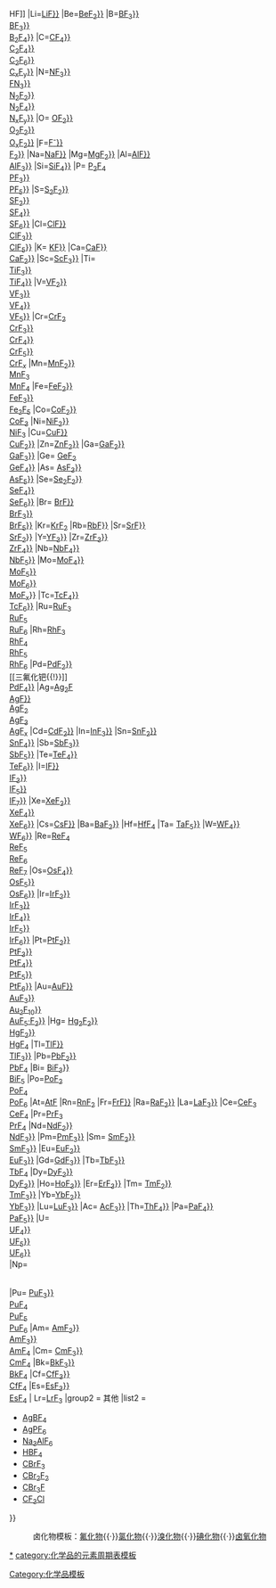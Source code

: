 {{周期表框架|[[氟化物]]|氟化物
|H=[[氟化氢{{!}}HF]]
|Li=[[氟化锂{{!}}{{nowrap|LiF}}]]
|Be=[[氟化铍{{!}}{{nowrap|BeF<sub>2</sub>}}]]
|B=[[一氟化硼{{!}}{{nowrap|BF<sub>3</sub>}}]]</br>[[三氟化硼{{!}}{{nowrap|BF<sub>3</sub>}}]]</br>[[四氟化二硼{{!}}{{nowrap|B<sub>2</sub>F<sub>4</sub>}}]]
|C=[[四氟化碳{{!}}{{nowrap|CF<sub>4</sub>}}]]<BR>[[四氟乙烯{{!}}{{nowrap|C<sub>2</sub>F<sub>4</sub>}}]]<BR>[[六氟乙烷{{!}}{{nowrap|C<sub>2</sub>F<sub>6</sub>}}]]<BR>[[碳氟化合物{{!}}{{nowrap|C<sub>x</sub>F<sub>y</sub>}}]]
|N=[[三氟化氮{{!}}{{nowrap|NF<sub>3</sub>}}]]<BR>[[叠氮化氟{{!}}{{nowrap|FN<sub>3</sub>}}]]<BR>[[二氟化二氮{{!}}{{nowrap|N<sub>2</sub>F<sub>2</sub>}}]]<BR>[[四氟化二氮{{!}}{{nowrap|N<sub>2</sub>F<sub>4</sub>}}]]<BR>[[氮的氟化物{{!}}{{nowrap|N<sub>x</sub>F<sub>y</sub>}}]]
|O= [[二氟化氧{{!}}{{nowrap|OF<sub>2</sub>}}]]</br>[[二氟化二氧{{!}}{{nowrap|O<sub>2</sub>F<sub>2</sub>}}]]<BR>[[氧的氟化物{{!}}{{nowrap|O<sub>x</sub>F<sub>2</sub>}}]]
|F=[[氟化物{{!}}{{nowrap|F<sup>-</sup>}}]]<br />[[氟气{{!}}{{nowrap|F<sub>2</sub>}}]]
|Na=[[氟化钠{{!}}{{nowrap|NaF}}]]
|Mg=[[氟化镁{{!}}{{nowrap|MgF<sub>2</sub>}}]]
|Al=[[一氟化铝{{!}}{{nowrap|AlF}}]]</br>[[氟化铝{{!}}{{nowrap|AlF<sub>3</sub>}}]]
|Si=[[四氟化硅{{!}}{{nowrap|SiF<sub>4</sub>}}]]
|P= [[四氟化二磷|P<sub>2</sub>F<sub>4</sub>]]<BR>[[三氟化磷{{!}}{{nowrap|PF<sub>3</sub>}}]]<br />[[五氟化磷{{!}}{{nowrap|PF<sub>5</sub>}}]]
|S=[[二氟化二硫{{!}}{{nowrap|S<sub>2</sub>F<sub>2</sub>}}]]<BR>[[二氟化硫{{!}}{{nowrap|SF<sub>2</sub>}}]]</br>[[四氟化硫{{!}}{{nowrap|SF<sub>4</sub>}}]]<BR>[[六氟化硫{{!}}{{nowrap|SF<sub>6</sub>}}]]
|Cl=[[一氟化氯{{!}}{{nowrap|ClF}}]]<BR>[[三氟化氯{{!}}{{nowrap|ClF<sub>3</sub>}}]]<BR>[[五氟化氯{{!}}{{nowrap|ClF<sub>5</sub>}}]]
|K= [[氟化钾{{!}}{{nowrap|KF}}]]
|Ca=[[一氟化鈣{{!}}{{nowrap|CaF}}]]</br>[[氟化鈣{{!}}{{nowrap|CaF<sub>2</sub>}}]]
|Sc=[[氟化钪{{!}}{{nowrap|ScF<sub>3</sub>}}]]
|Ti={{link-ru|二氟化钛|Фторид_титана(II)|TiF<sub>2</sub>}}<br />[[三氟化钛{{!}}{{nowrap|TiF<sub>3</sub>}}]]<br />[[四氟化钛{{!}}{{nowrap|TiF<sub>4</sub>}}]]
|V=[[二氟化钒{{!}}{{nowrap|VF<sub>2</sub>}}]]<br />[[三氟化钒{{!}}{{nowrap|VF<sub>3</sub>}}]]<br />[[四氟化钒{{!}}{{nowrap|VF<sub>4</sub>}}]]<br />[[五氟化钒{{!}}{{nowrap|VF<sub>5</sub>}}]]
|Cr=[[二氟化铬|CrF<sub>2</sub>]]<BR>[[三氟化铬{{!}}{{nowrap|CrF<sub>3</sub>}}]]<BR>[[四氟化铬{{!}}{{nowrap|CrF<sub>4</sub>}}]]<BR>[[五氟化铬{{!}}{{nowrap|CrF<sub>5</sub>}}]]<BR>[[氟化铬|CrF''<sub>x</sub>'']]
|Mn=[[氟化锰{{!}}{{nowrap|MnF<sub>2</sub>}}]]<BR>[[三氟化锰|MnF<sub>3</sub>]]<BR>[[四氟化锰|MnF<sub>4</sub>]]
|Fe=[[氟化亚铁{{!}}{{nowrap|FeF<sub>2</sub>}}]]<br />[[氟化铁{{!}}{{nowrap|FeF<sub>3</sub>}}]]<br>[[五氟化二铁|Fe<sub>2</sub>F<sub>5</sub>]]
|Co=[[氟化钴{{!}}{{nowrap|CoF<sub>2</sub>}}]]<BR>[[三氟化钴|CoF<sub>3</sub>]]
|Ni=[[氟化镍{{!}}{{nowrap|NiF<sub>2</sub>}}]]<BR>[[三氟化镍|NiF<sub>3</sub>]]
|Cu=[[氟化亚铜{{!}}{{nowrap|CuF}}]]<br />[[氟化铜{{!}}{{nowrap|CuF<sub>2</sub>}}]]
|Zn=[[氟化锌{{!}}{{nowrap|ZnF<sub>2</sub>}}]]
|Ga=[[二氟化镓{{!}}{{nowrap|GaF<sub>2</sub>}}]]</br>[[氟化镓{{!}}{{nowrap|GaF<sub>3</sub>}}]]
|Ge= [[二氟化锗|GeF<sub>2</sub>]]<BR>[[四氟化锗{{!}}{{nowrap|GeF<sub>4</sub>}}]]
|As= [[三氟化砷{{!}}{{nowrap|AsF<sub>3</sub>}}]]<br />[[五氟化砷{{!}}{{nowrap|AsF<sub>5</sub>}}]]
|Se=[[二氟化二硒{{!}}{{nowrap|Se<sub>2</sub>F<sub>2</sub>}}]]<BR>[[四氟化硒{{!}}{{nowrap|SeF<sub>4</sub>}}]]<BR>[[六氟化硒{{!}}{{nowrap|SeF<sub>6</sub>}}]]
|Br= [[一氟化溴{{!}}{{nowrap|BrF}}]]<BR>[[三氟化溴{{!}}{{nowrap|BrF<sub>3</sub>}}]]<BR>[[五氟化溴{{!}}{{nowrap|BrF<sub>5</sub>}}]]
|Kr=[[二氟化氪|KrF<sub>2</sub>]]
|Rb=[[氟化铷{{!}}{{nowrap|RbF}}]]
|Sr=[[一氟化锶{{!}}{{nowrap|SrF}}]]</br>[[氟化锶{{!}}{{nowrap|SrF<sub>2</sub>}}]]
|Y=[[氟化钇{{!}}{{nowrap|YF<sub>3</sub>}}]]
|Zr=[[三氟化锆{{!}}{{nowrap|ZrF<sub>3</sub>}}]]</br>[[四氟化锆{{!}}{{nowrap|ZrF<sub>4</sub>}}]]
|Nb=[[四氟化铌{{!}}{{nowrap|NbF<sub>4</sub>}}]]</br>[[五氟化铌{{!}}{{nowrap|NbF<sub>5</sub>}}]]
|Mo=[[四氟化钼{{!}}{{nowrap|MoF<sub>4</sub>}}]]</br>[[五氟化钼{{!}}{{nowrap|MoF<sub>5</sub>}}]]</br>[[六氟化钼{{!}}{{nowrap|MoF<sub>6</sub>}}]]</br>[[氟化钼{{!}}{{nowrap|MoF<sub>x</sub>}}]] 
|Tc=[[四氟化锝{{!}}{{nowrap|TcF<sub>4</sub>}}]]</br>[[六氟化锝{{!}}{{nowrap|TcF<sub>6</sub>}}]]
|Ru=[[三氟化钌|RuF<sub>3</sub>]]<br>[[五氟化钌|RuF<sub>5</sub>]]<br>[[六氟化钌|RuF<sub>6</sub>]]
|Rh=[[三氟化铑|RhF<sub>3</sub>]]<br>[[四氟化铑|RhF<sub>4</sub>]]<br>[[五氟化铑|RhF<sub>5</sub>]]<br>[[六氟化铑|RhF<sub>6</sub>]]
|Pd=[[二氟化钯{{!}}{{nowrap|PdF<sub>2</sub>}}]]</br>[[三氟化钯{{!}}{{nowrap|Pd[PdF<sub>6</sub>]}}]]</br>[[四氟化钯{{!}}{{nowrap|PdF<sub>4</sub>}}]]
|Ag=[[氟化亚银|Ag<sub>2</sub>F]]<BR>[[氟化银{{!}}{{nowrap|AgF}}]]<BR>[[二氟化银|AgF<sub>2</sub>]]<BR>[[三氟化银|AgF<sub>3</sub>]]<br>[[氟化银 (消歧义)|AgF<sub>x</sub>]]
|Cd=[[氟化镉{{!}}{{nowrap|CdF<sub>2</sub>}}]]
|In=[[氟化铟{{!}}{{nowrap|InF<sub>3</sub>}}]]
|Sn=[[氟化亚锡{{!}}{{nowrap|SnF<sub>2</sub>}}]]<br />[[四氟化锡{{!}}{{nowrap|SnF<sub>4</sub>}}]]
|Sb=[[三氟化锑{{!}}{{nowrap|SbF<sub>3</sub>}}]]<br />[[五氟化锑{{!}}{{nowrap|SbF<sub>5</sub>}}]]
|Te=[[四氟化碲{{!}}{{nowrap|TeF<sub>4</sub>}}]]<br />[[六氟化碲{{!}}{{nowrap|TeF<sub>6</sub>}}]]
|I=[[一氟化碘{{!}}{{nowrap|IF}}]]<br />[[三氟化碘{{!}}{{nowrap|IF<sub>3</sub>}}]]</br>[[五氟化碘{{!}}{{nowrap|IF<sub>5</sub>}}]]<br />[[七氟化碘{{!}}{{nowrap|IF<sub>7</sub>}}]]
|Xe=[[二氟化氙{{!}}{{nowrap|XeF<sub>2</sub>}}]]<br />[[四氟化氙{{!}}{{nowrap|XeF<sub>4</sub>}}]]<br />[[六氟化氙{{!}}{{nowrap|XeF<sub>6</sub>}}]]
|Cs=[[氟化铯{{!}}{{nowrap|CsF}}]]
|Ba=[[氟化钡{{!}}{{nowrap|BaF<sub>2</sub>}}]]
|Hf=[[四氟化铪|HfF<sub>4</sub>]]
|Ta= [[五氟化钽{{!}}{{nowrap|TaF<sub>5</sub>}}]]
|W=[[四氟化钨{{!}}{{nowrap|WF<sub>4</sub>}}]]</br>[[六氟化钨{{!}}{{nowrap|WF<sub>6</sub>}}]]
|Re=[[四氟化铼|ReF<sub>4</sub>]]<BR>[[五氟化铼|ReF<sub>5</sub>]]<BR>[[六氟化铼|ReF<sub>6</sub>]]<BR>[[七氟化铼|ReF<sub>7</sub>]]
|Os=[[四氟化锇{{!}}{{nowrap|OsF<sub>4</sub>}}]]<br>[[五氟化锇{{!}}{{nowrap|OsF<sub>5</sub>}}]]<br>[[六氟化锇{{!}}{{nowrap|OsF<sub>6</sub>}}]]
|Ir=[[二氟化铱{{!}}{{nowrap|IrF<sub>2</sub>}}]]<br />[[三氟化铱{{!}}{{nowrap|IrF<sub>3</sub>}}]]<br />[[四氟化铱{{!}}{{nowrap|IrF<sub>4</sub>}}]]<br />[[五氟化铱{{!}}{{nowrap|IrF<sub>5</sub>}}]]<br />[[六氟化铱{{!}}{{nowrap|IrF<sub>6</sub>}}]]
|Pt=[[二氟化铂{{!}}{{nowrap|PtF<sub>2</sub>}}]]<br />[[三氟化铂{{!}}{{nowrap|PtF<sub>3</sub>}}]]<br />[[四氟化铂{{!}}{{nowrap|PtF<sub>4</sub>}}]]<br />[[五氟化铂{{!}}{{nowrap|PtF<sub>5</sub>}}]]<br />[[六氟化铂{{!}}{{nowrap|PtF<sub>6</sub>}}]]
|Au=[[一氟化金{{!}}{{nowrap|AuF}}]]</br>[[三氟化金{{!}}{{nowrap|AuF<sub>3</sub>}}]]</br>[[五氟化金{{!}}{{nowrap|Au<sub>2</sub>F<sub>10</sub>}}]]</br>[[七氟化金{{!}}{{nowrap|AuF<sub>5</sub>·F<sub>2</sub>}}]]
|Hg= [[氟化亚汞{{!}}{{nowrap|Hg<sub>2</sub>F<sub>2</sub>}}]]<br />[[氟化汞{{!}}{{nowrap|HgF<sub>2</sub>}}]]<BR>[[四氟化汞|HgF<sub>4</sub>]]
|Tl=[[氟化亚铊{{!}}{{nowrap|TlF}}]]<br />[[氟化铊{{!}}{{nowrap|TlF<sub>3</sub>}}]]
|Pb=[[氟化铅{{!}}{{nowrap|PbF<sub>2</sub>}}]]</br>[[四氟化铅|PbF<sub>4</sub>]]
|Bi= [[三氟化铋{{!}}{{nowrap|BiF<sub>3</sub>}}]]<BR>[[五氟化铋|BiF<sub>5</sub>]]
|Po=[[二氟化钋|PoF<sub>2</sub>]]</br>[[四氟化钋|PoF<sub>4</sub>]]</br>[[六氟化钋|PoF<sub>6</sub>]]
|At=[[一氟化砹|AtF]]
|Rn=[[二氟化氡|RnF<sub>2</sub>]]
|Fr=[[氟化钫{{!}}{{nowrap|FrF}}]]
|Ra=[[氟化镭{{!}}{{nowrap|RaF<sub>2</sub>}}]]
|La=[[氟化镧{{!}}{{nowrap|LaF<sub>3</sub>}}]]
|Ce=[[三氟化铈|CeF<sub>3</sub>]]<BR>[[四氟化铈|CeF<sub>4</sub>]]
|Pr=[[三氟化镨|PrF<sub>3</sub>]]<BR>[[四氟化镨|PrF<sub>4</sub>]]
|Nd=[[二氟化钕{{!}}{{nowrap|NdF<sub>2</sub>}}]]</br>[[氟化钕{{!}}{{nowrap|NdF<sub>3</sub>}}]]
|Pm=[[三氟化钷{{!}}{{nowrap|PmF<sub>3</sub>}}]]
|Sm= [[氟化亚钐{{!}}{{nowrap|SmF<sub>2</sub>}}]]<br />[[氟化钐{{!}}{{nowrap|SmF<sub>3</sub>}}]]
|Eu=[[氟化亚铕{{!}}{{nowrap|EuF<sub>2</sub>}}]]<br />[[氟化铕{{!}}{{nowrap|EuF<sub>3</sub>}}]]
|Gd=[[氟化钆{{!}}{{nowrap|GdF<sub>3</sub>}}]]
|Tb=[[氟化铽{{!}}{{nowrap|TbF<sub>3</sub>}}]]<BR>[[四氟化铽|TbF<sub>4</sub>]]
|Dy=[[二氟化镝{{!}}{{nowrap|DyF<sub>2</sub>}}]]</br>[[氟化镝{{!}}{{nowrap|DyF<sub>3</sub>}}]]
|Ho=[[氟化钬{{!}}{{nowrap|HoF<sub>3</sub>}}]]
|Er=[[氟化铒{{!}}{{nowrap|ErF<sub>3</sub>}}]]
|Tm= [[氟化亚铥{{!}}{{nowrap|TmF<sub>2</sub>}}]]<br />[[三氟化铥{{!}}{{nowrap|TmF<sub>3</sub>}}]]
|Yb=[[二氟化镱{{!}}{{nowrap|YbF<sub>2</sub>}}]]</br>[[氟化镱{{!}}{{nowrap|YbF<sub>3</sub>}}]]
|Lu=[[氟化镥{{!}}{{nowrap|LuF<sub>3</sub>}}]]
|Ac= [[三氟化锕{{!}}{{nowrap|AcF<sub>3</sub>}}]]
|Th=[[四氟化钍{{!}}{{nowrap|ThF<sub>4</sub>}}]]
|Pa=[[四氟化镤{{!}}{{nowrap|PaF<sub>4</sub>}}]]<br />[[五氟化镤{{!}}{{nowrap|PaF<sub>5</sub>}}]]
|U= [[三氟化铀|{{nowrap|UF<sub>3</sub>}}]]<br />[[四氟化铀{{!}}{{nowrap|UF<sub>4</sub>}}]]<br />[[五氟化铀{{!}}{{nowrap|UF<sub>5</sub>}}]]<br />[[六氟化铀{{!}}{{nowrap|UF<sub>6</sub>}}]]<br />
|Np= [[三氟化镎|{{nowrap|NpF<sub>3</sub>}}]]<br />[[四氟化镎|{{nowrap|NpF<sub>4</sub>}}]]</br>[[五氟化镎|{{nowrap|NpF<sub>5</sub>}}]]<br />[[六氟化镎|{{nowrap|NpF<sub>6</sub>}}]]
|Pu= [[三氟化钚{{!}}{{nowrap|PuF<sub>3</sub>}}]]</br>[[四氟化钚|PuF<sub>4</sub>]]</br>[[五氟化钚|PuF<sub>5</sub>]]</br>[[六氟化钚|PuF<sub>6</sub>]]
|Am= [[二氟化镅{{!}}{{nowrap|AmF<sub>2</sub>}}]]</br>[[三氟化镅{{!}}{{nowrap|AmF<sub>3</sub>}}]]</br>[[四氟化镅|AmF<sub>4</sub>]]
|Cm= [[三氟化锔{{!}}{{nowrap|CmF<sub>3</sub>}}]]<BR>[[四氟化锔|CmF<sub>4</sub>]]
|Bk=[[氟化锫{{!}}{{nowrap|BkF<sub>3</sub>}}]]</br>[[四氟化锫|BkF<sub>4</sub>]]
|Cf=[[三氟化锎{{!}}{{nowrap|CfF<sub>3</sub>}}]]<br>[[四氟化锎|CfF<sub>4</sub>]]
|Es=[[三氟化锿{{!}}{{nowrap|EsF<sub>3</sub>}}]]<br>[[四氟化锿|EsF<sub>4</sub>]]
| Lr=[[三氟化铹|LrF<sub>3</sub>]]
|group2 = 其他
|list2 =
*[[四氟硼酸银|AgBF<sub>4</sub>]]
*[[六氟磷酸银|AgPF<sub>6</sub>]]
*[[氟铝酸钠|Na<sub>3</sub>AlF<sub>6</sub>]]
*[[氟硼酸|HBF<sub>4</sub>]]
*[[三氟溴甲烷|CBrF<sub>3</sub>]]
*[[二氟二溴甲烷|CBr<sub>2</sub>F<sub>2</sub>]]
*[[三溴氟甲烷|CBr<sub>3</sub>F]]
*[[三氟氯甲烷|CF<sub>3</sub>Cl]]
}}<noinclude>
<center>卤化物模板：[[template:氟化物|氟化物]]{{·}}[[template:氯化物|氯化物]]{{·}}[[template:溴化物|溴化物]]{{·}}[[template:碘化物|碘化物]]{{·}}[[template:卤氧化物|卤氧化物]]</center>

[[category:氟化物|*]]
[[Category:化学品模板]]
[[category:化学品的元素周期表模板]]
</noinclude>